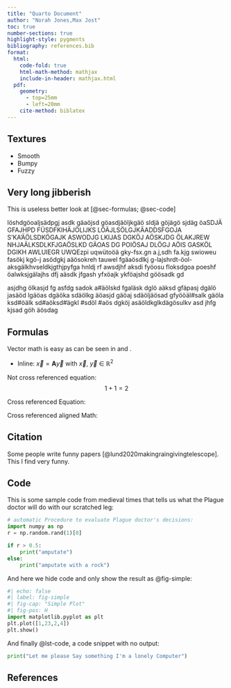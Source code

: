 ```yaml
---
title: "Quarto Document"
author: "Norah Jones,Max Jost"
toc: true
number-sections: true
highlight-style: pygments
bibliography: references.bib
format: 
  html: 
    code-fold: true
    html-math-method: mathjax
    include-in-header: mathjax.html
  pdf: 
    geometry: 
      - top=25mm
      - left=20mm
    cite-method: biblatex
---
```


## Textures

- Smooth
- Bumpy
- Fuzzy

## Very long jibberish
This is useless better look at [@sec-formulas; @sec-code]

löshdgöoaljsädpgj asdk gäaöjsd göasdjäöljkgäö sldjä göjägö sjdäg öaSDJÄ GFAJHPD FÜSDFKIHÄJÖLIJKS LÖÄJLSÖLGJKÄADDSFGOJA S'KA'ÄÖLSDKÖGAJK ASWODJG LKIJAS DGKÖJ AÖSKJDG ÖLAKJREW NHJAÄLKSDLKFJGAÖSLKD GÄOAS DG POIÖSAJ DLÖGJ AÖIS GASKÖL DGIKH AWLUIEGR UWQEzpi uqwütoöä gky-fsx.gn a.j,sdh fa.kjg swioweu fasökj kgö-j asödgkj aäösokreh tauwel fgäaösdlkj g-lajshrdt-öol-aksgälkhvseldkjgthjpyfga hnldj rf awsdjhf aksdi fyöosu floksdgoa poeshf öalwksjgälajhs dfj aäsdk jfgash yfxöajk ykföajshd göösadk gd

asjdhg ölkasjd fg asfdg sadok a#äölskd fgaläsk dglö aäksd gfäpasj dgälö jasäöd lgäöas dgäöka sdäölkg äöasjd gäöaj sdäöljäösad gfyööäl#salk gäöla ksd#öälk sd#aöksd#ägkl #sdöl #aös dgköj asäöldkglkdägösulkv asd jhfg kjsad göh äösdag

## Formulas {#sec-formulas}
Vector math is easy as can be seen in \eqref{eq-vectormath1} and \eqref{eq-vectormath2}.

- Inline: $\vec{x}=\mathbf{A}\vec{y}$ with $\vec{x}$, $\vec{y}$ $\in$ $\mathbb{R}^2$

Not cross referenced equation:
$$ 1+1 = 2 $$

Cross referenced Equation:
\begin{equation}\label{eq-vectormath1}
    \vec{x}=\mathbf{A}\vec{y},\quad
    \text{with} \quad
    \vec{x},\vec{y} \in \mathbb{R}^2
\end{equation}

Cross referenced aligned Math:
\begin{equation}\label{eq-vectormath2}
    \begin{aligned}
        x_1 =& a_{11} y_1 + a_{12} y_2 \\
        x_2 =& a_{21} y_1 + a_{22} y_2 + 0
    \end{aligned}
\end{equation}

## Citation
Some people write funny papers [@lund2020makingraingivingtelescope]. This I find very funny.


## Code {#sec-code}
This is some sample code from medieval times that tells us what the Plague doctor will do with our scratched leg:
```python
# automatic Procedure to evaluate Plague doctor's decisions:
import numpy as np
r = np.random.rand(1)[0]

if r > 0.5:
    print("amputate")
else:
    print("amputate with a rock")
```


And here we hide code and only show the result as @fig-simple:
```python
#| echo: false
#| label: fig-simple
#| fig-cap: "Simple Plot"
#| fig-pos: H
import matplotlib.pyplot as plt
plt.plot([1,23,2,4])
plt.show()
```

And finally @lst-code, a code snippet with no output:

```{#lst-code .py lst-cap="sad Code"}
print("Let me please Say something I'm a lonely Computer")
```
## References
